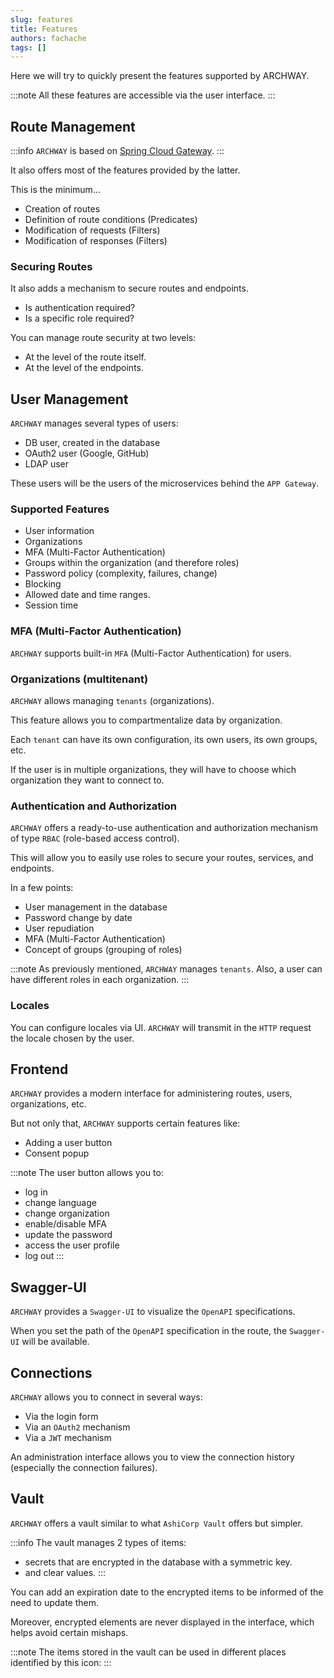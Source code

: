 ```yaml
---
slug: features
title: Features
authors: fachache
tags: []
---
```


Here we will try to quickly present the features supported by ARCHWAY.

:::note
All these features are accessible via the user interface.
:::

## Route Management

:::info
`ARCHWAY` is based on [Spring Cloud Gateway](https://spring.io/projects/spring-cloud-gateway/).
:::

It also offers most of the features provided by the latter.

This is the minimum...

 - Creation of routes
 - Definition of route conditions (Predicates)
 - Modification of requests (Filters)
 - Modification of responses (Filters)

### Securing Routes

It also adds a mechanism to secure routes and endpoints.

 - Is authentication required?
 - Is a specific role required?

You can manage route security at two levels:

 - At the level of the route itself.
 - At the level of the endpoints.

## User Management

`ARCHWAY` manages several types of users:

 - DB user, created in the database
 - OAuth2 user (Google, GitHub)
 - LDAP user

These users will be the users of the microservices behind the `APP Gateway`.

### Supported Features

 - User information
 - Organizations
 - MFA (Multi-Factor Authentication)
 - Groups within the organization (and therefore roles)
 - Password policy (complexity, failures, change)
 - Blocking
 - Allowed date and time ranges.
 - Session time

### MFA (Multi-Factor Authentication)

`ARCHWAY` supports built-in `MFA` (Multi-Factor Authentication) for users.

### Organizations (multitenant)

`ARCHWAY` allows managing `tenants` (organizations).

This feature allows you to compartmentalize data by organization.

Each `tenant` can have its own configuration, its own users, its own groups, etc.

If the user is in multiple organizations, they will have to choose which organization they want to connect to.

### Authentication and Authorization

`ARCHWAY` offers a ready-to-use authentication and authorization mechanism of type `RBAC` (role-based access control).

This will allow you to easily use roles to secure your routes, services, and endpoints.

In a few points:

 - User management in the database
 - Password change by date
 - User repudiation
 - MFA (Multi-Factor Authentication)
 - Concept of groups (grouping of roles)

:::note
As previously mentioned, `ARCHWAY` manages `tenants`. Also, a user can have different roles in each organization.
:::

### Locales

You can configure locales via UI. `ARCHWAY` will transmit in the `HTTP` request the locale chosen by the user.

## Frontend

`ARCHWAY` provides a modern interface for administering routes, users, organizations, etc.

But not only that, `ARCHWAY` supports certain features like:

 - Adding a user button
 - Consent popup

:::note
The user button allows you to:
 - log in
 - change language
 - change organization
 - enable/disable MFA
 - update the password
 - access the user profile
 - log out
:::

## Swagger-UI

`ARCHWAY` provides a `Swagger-UI` to visualize the `OpenAPI` specifications.

When you set the path of the `OpenAPI` specification in the route, the `Swagger-UI` will be available.

## Connections

`ARCHWAY` allows you to connect in several ways:

 - Via the login form
 - Via an `OAuth2` mechanism
 - Via a `JWT` mechanism

An administration interface allows you to view the connection history (especially the connection failures).

## Vault

`ARCHWAY` offers a vault similar to what `AshiCorp Vault` offers but simpler.

:::info
The vault manages 2 types of items:
 - secrets that are encrypted in the database with a symmetric key.
 - and clear values.
:::

You can add an expiration date to the encrypted items to be informed of the need to update them.

Moreover, encrypted elements are never displayed in the interface, which helps avoid certain mishaps.


:::note
The items stored in the vault can be used in different places identified by this icon:
<VaultLogo width="100px" height="100px"></VaultLogo>
:::

